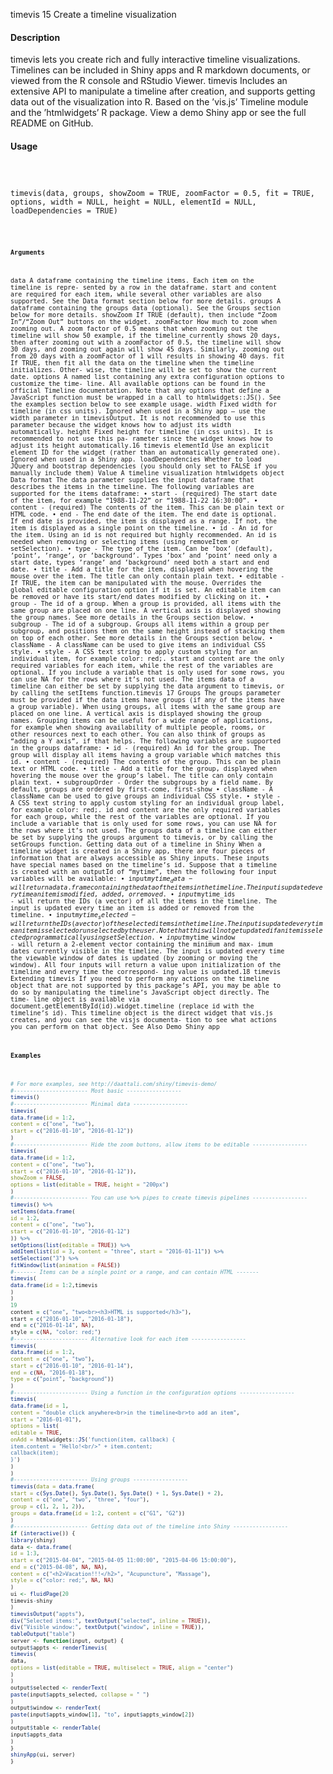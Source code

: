timevis
15
Create a timeline visualization

#### Description

timevis lets you create rich and fully interactive timeline visualizations. Timelines can be included
in Shiny apps and R markdown documents, or viewed from the R console and RStudio Viewer.
timevis Includes an extensive API to manipulate a timeline after creation, and supports getting
data out of the visualization into R. Based on the ’vis.js’ Timeline module and the ’htmlwidgets’ R
package.
View a demo Shiny app or see the full README on GitHub.

#### Usage
<pre><code>


timevis(data, groups, showZoom = TRUE, zoomFactor = 0.5, fit = TRUE,
options, width = NULL, height = NULL, elementId = NULL,
loadDependencies = TRUE)

<code></pre>
#### Arguments

data A dataframe containing the timeline items. Each item on the timeline is repre-
sented by a row in the dataframe. start and content are required for each item,
while several other variables are also supported. See the Data format section
below for more details.
groups A dataframe containing the groups data (optional). See the Groups section
below for more details.
showZoom If TRUE (default), then include "Zoom In"/"Zoom Out" buttons on the widget.
zoomFactor How much to zoom when zooming out. A zoom factor of 0.5 means that when
zooming out the timeline will show 50 example, if the timeline currently shows
20 days, then after zooming out with a zoomFactor of 0.5, the timeline will
show 30 days, and zooming out again will show 45 days. Similarly, zooming
out from 20 days with a zoomFactor of 1 will results in showing 40 days.
fit If TRUE, then fit all the data on the timeline when the timeline initializes. Other-
wise, the timeline will be set to show the current date.
options A named list containing any extra configuration options to customize the time-
line. All available options can be found in the official Timeline documentation.
Note that any options that define a JavaScript function must be wrapped in a call
to htmlwidgets::JS(). See the examples section below to see example usage.
width Fixed width for timeline (in css units). Ignored when used in a Shiny app –
use the width parameter in timevisOutput. It is not recommended to use this
parameter because the widget knows how to adjust its width automatically.
height Fixed height for timeline (in css units). It is recommended to not use this pa-
rameter since the widget knows how to adjust its height automatically.16
timevis
elementId
Use an explicit element ID for the widget (rather than an automatically generated
one). Ignored when used in a Shiny app.
loadDependencies
Whether to load JQuery and bootstrap dependencies (you should only set to
FALSE if you manually include them)
Value
A timeline visualization htmlwidgets object
Data format
The data parameter supplies the input dataframe that describes the items in the timeline. The
following variables are supported for the items dataframe:
• start - (required) The start date of the item, for example "1988-11-22" or "1988-11-22 16:30:00".
• content - (required) The contents of the item. This can be plain text or HTML code.
• end - The end date of the item. The end date is optional. If end date is provided, the item is
displayed as a range. If not, the item is displayed as a single point on the timeline.
• id - An id for the item. Using an id is not required but highly recommended. An id is needed
when removing or selecting items (using removeItem or setSelection).
• type - The type of the item. Can be ’box’ (default), ’point’, ’range’, or ’background’. Types
’box’ and ’point’ need only a start date, types ’range’ and ’background’ need both a start and
end date.
• title - Add a title for the item, displayed when hovering the mouse over the item. The title
can only contain plain text.
• editable - If TRUE, the item can be manipulated with the mouse. Overrides the global
editable configuration option if it is set. An editable item can be removed or have its start/end
dates modified by clicking on it.
• group - The id of a group. When a group is provided, all items with the same group are placed
on one line. A vertical axis is displayed showing the group names. See more details in the
Groups section below.
• subgroup - The id of a subgroup. Groups all items within a group per subgroup, and positions
them on the same height instead of stacking them on top of each other. See more details in the
Groups section below.
• className - A className can be used to give items an individual CSS style.
• style - A CSS text string to apply custom styling for an individual item, for example color: red;.
start and content are the only required variables for each item, while the rest of the variables are
optional. If you include a variable that is only used for some rows, you can use NA for the rows
where it’s not used. The items data of a timeline can either be set by supplying the data argument
to timevis, or by calling the setItems function.timevis
17
Groups
The groups parameter must be provided if the data items have groups (if any of the items have
a group variable). When using groups, all items with the same group are placed on one line. A
vertical axis is displayed showing the group names. Grouping items can be useful for a wide range
of applications, for example when showing availability of multiple people, rooms, or other resources
next to each other. You can also think of groups as "adding a Y axis", if that helps. The following
variables are supported in the groups dataframe:
• id - (required) An id for the group. The group will display all items having a group variable
which matches this id.
• content - (required) The contents of the group. This can be plain text or HTML code.
• title - Add a title for the group, displayed when hovering the mouse over the group’s label.
The title can only contain plain text.
• subgroupOrder - Order the subgroups by a field name. By default, groups are ordered by
first-come, first-show
• className - A className can be used to give groups an individual CSS style.
• style - A CSS text string to apply custom styling for an individual group label, for example
color: red;.
id and content are the only required variables for each group, while the rest of the variables are
optional. If you include a variable that is only used for some rows, you can use NA for the rows where
it’s not used. The groups data of a timeline can either be set by supplying the groups argument to
timevis, or by calling the setGroups function.
Getting data out of a timeline in Shiny
When a timeline widget is created in a Shiny app, there are four pieces of information that are
always accessible as Shiny inputs. These inputs have special names based on the timeline’s id.
Suppose that a timeline is created with an outputId of "mytime", then the following four input
variables will be available:
• input$mytime_data - will return a data.frame containing the data of the items in the timeline.
The input is updated every time an item is modified, added, or removed.
• input$mytime_ids - will return the IDs (a vector) of all the items in the timeline. The input
is updated every time an item is added or removed from the timeline.
• input$mytime_selected - will return the IDs (a vector) of the selected items in the timeline.
The input is updated every time an item is selected or unselected by the user. Note that this
will not get updated if an item is selected programmatically using setSelection.
• input$mytime_window - will return a 2-element vector containing the minimum and max-
imum dates currently visible in the timeline. The input is updated every time the viewable
window of dates is updated (by zooming or moving the window).
All four inputs will return a value upon initialization of the timeline and every time the correspond-
ing value is updated.18
timevis
Extending timevis
If you need to perform any actions on the timeline object that are not supported by this package’s
API, you may be able to do so by manipulating the timeline’s JavaScript object directly. The time-
line object is available via document.getElementById(id).widget.timeline (replace id with
the timeline’s id).
This timeline object is the direct widget that vis.js creates, and you can see the visjs documenta-
tion to see what actions you can perform on that object.
See Also
Demo Shiny app

#### Examples
```r

# For more examples, see http://daattali.com/shiny/timevis-demo/
#----------------------- Most basic -----------------
timevis()
#----------------------- Minimal data -----------------
timevis(
data.frame(id = 1:2,
content = c("one", "two"),
start = c("2016-01-10", "2016-01-12"))
)
#----------------------- Hide the zoom buttons, allow items to be editable -----------------
timevis(
data.frame(id = 1:2,
content = c("one", "two"),
start = c("2016-01-10", "2016-01-12")),
showZoom = FALSE,
options = list(editable = TRUE, height = "200px")
)
#----------------------- You can use %>% pipes to create timevis pipelines -----------------
timevis() %>%
setItems(data.frame(
id = 1:2,
content = c("one", "two"),
start = c("2016-01-10", "2016-01-12")
)) %>%
setOptions(list(editable = TRUE)) %>%
addItem(list(id = 3, content = "three", start = "2016-01-11")) %>%
setSelection("3") %>%
fitWindow(list(animation = FALSE))
#------- Items can be a single point or a range, and can contain HTML -------
timevis(
data.frame(id = 1:2,timevis
)
)
19
content = c("one", "two<br><h3>HTML is supported</h3>"),
start = c("2016-01-10", "2016-01-18"),
end = c("2016-01-14", NA),
style = c(NA, "color: red;")
#----------------------- Alternative look for each item -----------------
timevis(
data.frame(id = 1:2,
content = c("one", "two"),
start = c("2016-01-10", "2016-01-14"),
end = c(NA, "2016-01-18"),
type = c("point", "background"))
)
#----------------------- Using a function in the configuration options -----------------
timevis(
data.frame(id = 1,
content = "double click anywhere<br>in the timeline<br>to add an item",
start = "2016-01-01"),
options = list(
editable = TRUE,
onAdd = htmlwidgets::JS('function(item, callback) {
item.content = "Hello!<br/>" + item.content;
callback(item);
}')
)
)
#----------------------- Using groups -----------------
timevis(data = data.frame(
start = c(Sys.Date(), Sys.Date(), Sys.Date() + 1, Sys.Date() + 2),
content = c("one", "two", "three", "four"),
group = c(1, 2, 1, 2)),
groups = data.frame(id = 1:2, content = c("G1", "G2"))
)
#----------------------- Getting data out of the timeline into Shiny -----------------
if (interactive()) {
library(shiny)
data <- data.frame(
id = 1:3,
start = c("2015-04-04", "2015-04-05 11:00:00", "2015-04-06 15:00:00"),
end = c("2015-04-08", NA, NA),
content = c("<h2>Vacation!!!</h2>", "Acupuncture", "Massage"),
style = c("color: red;", NA, NA)
)
ui <- fluidPage(20
timevis-shiny
)
timevisOutput("appts"),
div("Selected items:", textOutput("selected", inline = TRUE)),
div("Visible window:", textOutput("window", inline = TRUE)),
tableOutput("table")
server <- function(input, output) {
output$appts <- renderTimevis(
timevis(
data,
options = list(editable = TRUE, multiselect = TRUE, align = "center")
)
)
output$selected <- renderText(
paste(input$appts_selected, collapse = " ")
)
output$window <- renderText(
paste(input$appts_window[1], "to", input$appts_window[2])
)
output$table <- renderTable(
input$appts_data
)
}
shinyApp(ui, server)
}
````
